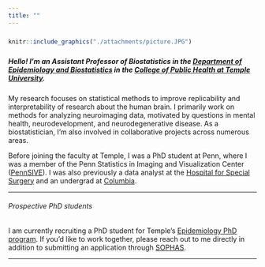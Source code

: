 ```yaml
---
title: ""
---
```


##### 
##### 
##### 
##### 
##### 

```r
knitr::include_graphics("./attachments/picture.JPG")
```

##### 
##### 
##### 
##### 
##### 


##### Hello! I'm an Assistant Professor of Biostatistics in the [Department of Epidemiology and Biostatistics](https://cph.temple.edu/departments-research/departments/department-epidemiology-and-biostatistics) in the [College of Public Health at Temple University](https://cph.temple.edu/).


##### 

My research focuses on statistical methods to improve replicability and interpretability of research about the human brain. I primarily work on methods for analyzing neuroimaging data, motivated by questions in mental health, neurodevelopment, and neurodegenerative disease. As a biostatistician, I'm also involved in collaborative projects across numerous areas.

Before joining the faculty at Temple, I was a PhD student at Penn, where I was a member of the Penn Statistics in Imaging and Visualization Center ([PennSIVE](https://www.dbeicoe.med.upenn.edu/pennsive)). I was also previously a data analyst at the [Hospital for Special Surgery](https://www.hss.edu/) and an undergrad at [Columbia](https://www.columbia.edu/).

-----

###### Prospective PhD students

I am currently recruiting a PhD student for Temple's [Epidemiology PhD program](https://www.temple.edu/academics/degree-programs/epidemiology-phd-hp-epid-phd). If you'd like to work together, please reach out to me directly in addition to submitting an application through [SOPHAS](https://sophas.aspph.org/).

-----